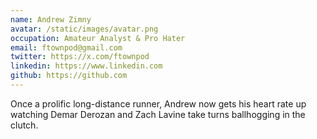 ```yaml
---
name: Andrew Zimny
avatar: /static/images/avatar.png
occupation: Amateur Analyst & Pro Hater
email: ftownpod@gmail.com
twitter: https://x.com/ftownpod
linkedin: https://www.linkedin.com
github: https://github.com
---
```


Once a prolific long-distance runner, Andrew now gets his heart rate up watching Demar Derozan and Zach Lavine take turns ballhogging in the clutch.
